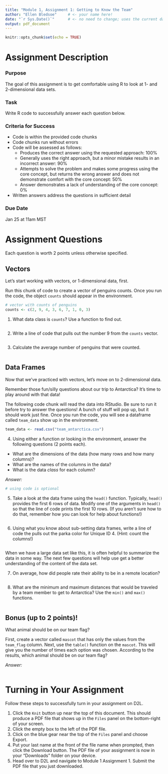 ```yaml
---
title: "Module 1, Assignment 1: Getting to Know the Team"
author: "Ellen Bledsoe"     # <- your name here!
date: "`r Sys.Date()`"      # <- no need to change; uses the current date when rendered
output: pdf_document
---
```


```r
knitr::opts_chunk$set(echo = TRUE)
```

# Assignment Description

### Purpose

The goal of this assignment is to get comfortable using R to look at 1- and 2-dimensional data sets.

### Task

Write R code to successfully answer each question below.

### Criteria for Success

-   Code is within the provided code chunks
-   Code chunks run without errors
-   Code will be assessed as follows:
    -   Produces the correct answer using the requested approach: 100%
    -   Generally uses the right approach, but a minor mistake results in an incorrect answer: 90%
    -   Attempts to solve the problem and makes some progress using the core concept, but returns the wrong answer and does not demonstrate comfort with the core concept: 50%
    -   Answer demonstrates a lack of understanding of the core concept: 0%
-   Written answers address the questions in sufficient detail

### Due Date

Jan 25 at 11am MST

# Assignment Questions

Each question is worth 2 points unless otherwise specified.

## Vectors

Let's start working with vectors, or 1-dimensional data, first.

Run this chunk of code to create a vector of penguins counts. Once you run the code, the object `counts` should appear in the environment.

```r
# vector with counts of penguins
counts <- c(2, 9, 4, 3, 6, 7, 1, 0, 3)
```

1.  What data class is `counts`? Use a function to find out.

```r

```

2.  Write a line of code that pulls out the number 9 from the `counts` vector.

```r

```

3.  Calculate the average number of penguins that were counted.

```r

```

## Data Frames

Now that we've practiced with vectors, let's move on to 2-dimensional data.

Remember those fun/silly questions about our trip to Antarctica? It's time to play around with that data!

The following code chunk will read the data into RStudio. Be sure to run it before try to answer the questions! A bunch of stuff will pop up, but it should work just fine. Once you run the code, you will see a dataframe called `team_data` show up in the environment.

```r
team_data <- read.csv("team_antarctica.csv")
```

4.  Using either a function or looking in the environment, answer the following questions (2 points each).

-   What are the dimensions of the data (how many rows and how many columns)?
-   What are the names of the columns in the data?
-   What is the data *class* for each column?

*Answer:*

```r
# using code is optional
```

5.  Take a look at the data frame using the `head()` function. Typically, `head()` provides the first 6 rows of data. Modify one of the arguments in `head()` so that the line of code prints the first 10 rows. (If you aren't sure how to do that, remember how you can look for help about functions!)

```r

```

6.  Using what you know about sub-setting data frames, write a line of code the pulls out the parka color for Unique ID 4. (Hint: count the columns!)

```r

```

When we have a large data set like this, it is often helpful to summarize the data in some way. The next few questions will help use get a better understanding of the content of the data set.

7.  On average, how did people rate their ability to be in a remote location?

```r

```

8.  What are the minimum and maximum distances that would be traveled by a team member to get to Antarctica? Use the `min()` and `max()` functions.

```r

```

## Bonus (up to 2 points)!

What animal should be on our team flag?

First, create a vector called `mascot` that has only the values from the `team_flag` column. Next, use the `table()` function on the `mascot`. This will give you the number of times each option was chosen. According to the results, which animal should be on our team flag?

*Answer:*

```r

```

# Turning in Your Assignment

Follow these steps to successfully turn in your assignment on D2L.

1.  Click the `Knit` button up near the top of this document. This should produce a PDF file that shows up in the `Files` panel on the bottom-right of your screen.
2.  Click the empty box to the left of the PDF file.
3.  Click on the blue gear near the top of the `Files` panel and choose Export.
4.  Put your last name at the front of the file name when prompted, then click the Download button. The PDF file of your assignment is now in your "Downloads" folder on your device.
5.  Head over to D2L and navigate to Module 1 Assignment 1. Submit the PDF file that you just downloaded.
